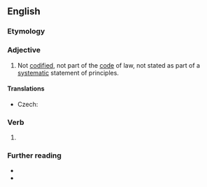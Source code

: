 ==English==

===Etymology===
{{af|en|un-|codified}}

===Adjective===
{{en-adj|-}}

# Not [[codified]], not part of the [[code]] of law, not stated as part of a [[systematic]] statement of principles.
#: {{syn|en|non-codified|noncodified}}
#: {{ant|en|codified}}

====Translations====
{{trans-top|not codified}}
* Czech: {{t|cs|nekodifikovaný}}
{{trans-mid}}
{{trans-bottom}}

===Verb===
{{head|en|verb form}}

# {{en-past of|uncodify}}

===Further reading===
* {{R:OneLook}}
* {{R:GNV|uncodified, non-codified, noncodified}}